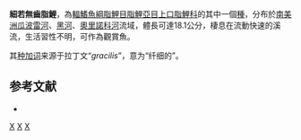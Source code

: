{{Speciesbox
| status = NE
| status_system = IUCN3.1
| genus = Pseudanos
| species = gracilis
| authority = [[Kner|Kner]], 1858
| synonyms = 
*''Schizodon gracilis''<br /><small>Kner, 1858</small>
*''Anostomus gracilis''<br /><small>Kner, 1858</small>
}}
'''細若無齒脂鯉'''，為[[輻鰭魚綱|輻鰭魚綱]][[脂鯉目|脂鯉目]][[脂鯉亞目|脂鯉亞目]][[上口脂鯉科|上口脂鯉科]]的其中一個[[種|種]]，分布於[[南美洲|南美洲]][[瓜波雷河|瓜波雷河]]、[[黑河|黑河]]、[[奧里諾科河|奧里諾科河]]流域，體長可達18.1公分，棲息在流動快速的溪流，生活習性不明，可作為觀賞魚。

其[[种加词|种加词]]来源于拉丁文“''gracilis''”，意为“纤细的”。

==参考文献==
{{refbegin}}
*{{FishBase_species|genus=Pseudanos|species=gracilis|year=2013|month=9}}
{{refend}}
{{Taxonbar|from=Q5634330}}

[[Category:觀賞魚|X]]
[[Category:若無齒脂鯉屬|X]]
[[Category:1858年描述的鱼类|X]]


{{魚類小作品}}